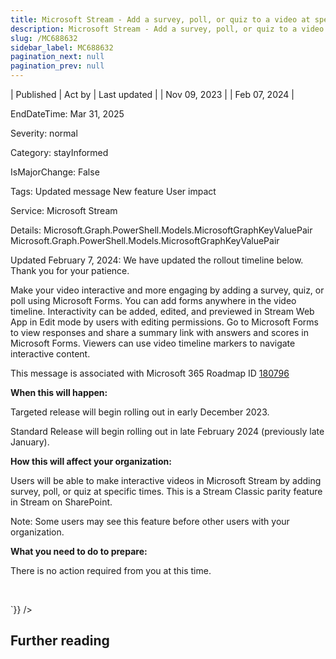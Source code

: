 ```yaml
---
title: Microsoft Stream - Add a survey, poll, or quiz to a video at specific times
description: Microsoft Stream - Add a survey, poll, or quiz to a video at specific times
slug: /MC688632
sidebar_label: MC688632
pagination_next: null
pagination_prev: null
---
```



| Published | Act by | Last updated |
| Nov 09, 2023 |  | Feb 07, 2024 |

EndDateTime: Mar 31, 2025

Severity: normal

Category: stayInformed

IsMajorChange: False

Tags: Updated message New feature User impact

Service: Microsoft Stream

Details: Microsoft.Graph.PowerShell.Models.MicrosoftGraphKeyValuePair Microsoft.Graph.PowerShell.Models.MicrosoftGraphKeyValuePair

<div dangerouslySetInnerHTML={{__html:`
<p style="">Updated February 7, 2024: We have updated the rollout timeline below. Thank you for your patience.</p><p style="">Make your video interactive and more engaging by adding a survey, quiz, or poll using Microsoft Forms. You can add forms anywhere in the video timeline. Interactivity can be added, edited, and previewed in Stream Web App in Edit mode by users with editing permissions. Go to Microsoft Forms to view responses and share a summary link with answers and scores in Microsoft Forms. Viewers can use video timeline markers to navigate interactive content.<br></p>
<p>This message is associated with Microsoft 365 Roadmap ID <a href="https://www.microsoft.com/microsoft-365/roadmap?filters=&amp;searchterms=180796" target="_blank">180796</a></p>
<p><b>When this will happen:</b></p>

<p>Targeted release will begin rolling out in early December 2023.</p><p>Standard Release will begin rolling out in late February 2024 (previously late January).</p>

<p><b>How this will affect your organization:</b></p>

<p>Users will be able to make interactive videos in Microsoft Stream by adding survey, poll, or quiz at specific times. This is a Stream Classic parity feature in Stream on SharePoint.
</p><p>Note: Some users may see this feature before other users with your organization.</p>
<p><b>What you need to do to prepare:</b></p>
<p>There is no action required from you at this time.</p>
<p><br></p>
`}} />

## Further reading
